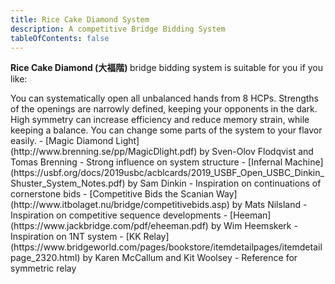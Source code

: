 ```yaml
---
title: Rice Cake Diamond System
description: A competitive Bridge Bidding System
tableOfContents: false
---
```



<b>Rice Cake Diamond (大福階) </b> bridge bidding system is suitable for you if you like:

<CardGrid>
    <Card title="Open The Bidding Frequently" icon="rocket">
        You can systematically open all unbalanced hands from 8 HCPs.
    </Card>
    <Card title="Play Competitive Bridge" icon="star">
        Strengths of the openings are narrowly defined, keeping your opponents in the dark.
    </Card>
    <Card title="Symmetries in Different Situations" icon="list-format">
        High symmetry can increase efficiency and reduce memory strain, while keeping a balance.
    </Card>
    <Card title="Modular Approaches" icon="puzzle">
        You can change some parts of the system to your flavor easily.
    </Card>
</CardGrid>

<Card title="Notable references used in the system:" icon="document">
- [Magic Diamond Light](http://www.brenning.se/pp/MagicDlight.pdf) by Sven-Olov Flodqvist and Tomas Brenning
    - Strong influence on system structure
- [Infernal Machine](https://usbf.org/docs/2019usbc/acblcards/2019_USBF_Open_USBC_Dinkin_Shuster_System_Notes.pdf) by Sam Dinkin
    - Inspiration on continuations of cornerstone bids
- [Competitive Bids the Scanian Way](http://www.itbolaget.nu/bridge/competitivebids.asp) by Mats Nilsland
    - Inspiration on competitive sequence developments
- [Heeman](https://www.jackbridge.com/pdf/eheeman.pdf) by Wim Heemskerk
    - Inspiration on 1NT system
- [KK Relay](https://www.bridgeworld.com/pages/bookstore/itemdetailpages/itemdetailpage_2320.html) by Karen McCallum and Kit Woolsey
    - Reference for symmetric relay
</Card>